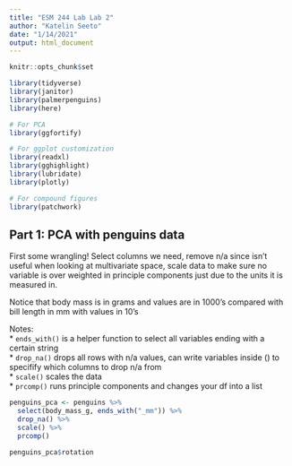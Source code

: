 ```yaml
---
title: "ESM 244 Lab Lab 2"
author: "Katelin Seeto"
date: "1/14/2021"
output: html_document
---
```


```r
knitr::opts_chunk$set

library(tidyverse)
library(janitor)
library(palmerpenguins)
library(here)

# For PCA
library(ggfortify)

# For ggplot customization
library(readxl)
library(gghighlight)
library(lubridate)
library(plotly)

# For compound figures 
library(patchwork)
```

## Part 1: PCA with penguins data

First some wrangling! Select columns we need, remove n/a since isn't useful when looking at multivariate space, scale data to make sure no variable is over weighted in principle components just due to the units it is measured in. 

Notice that body mass is in grams and values are in 1000's compared with bill length in mm with values in 10's

Notes:  
* `ends_with()` is a helper function to select all variables ending with a certain string  
* `drop_na()` drops all rows with n/a values, can write variables inside () to specifify which columns to drop n/a from  
* `scale()` scales the data  
* `prcomp()` runs principle components and changes your df into a list 

```r
penguins_pca <- penguins %>% 
  select(body_mass_g, ends_with("_mm")) %>% 
  drop_na() %>% 
  scale() %>% 
  prcomp()

penguins_pca$rotation


```

